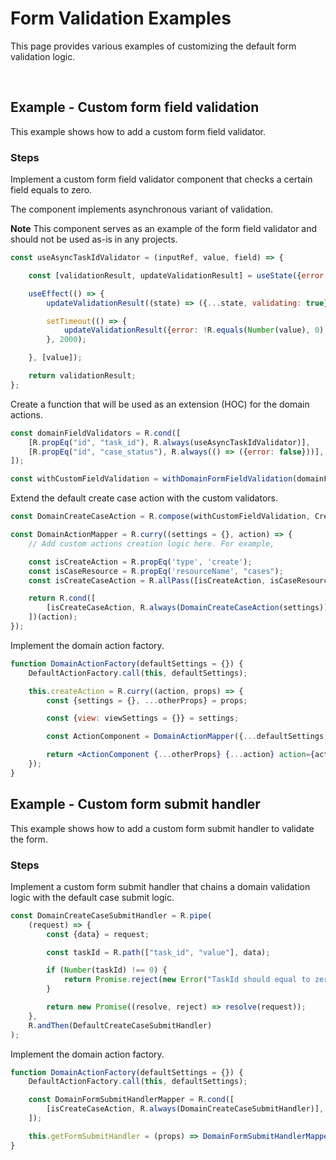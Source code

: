 
<Meta title="Examples/Form Validation/README"/>

# Form Validation Examples

This page provides various examples of customizing the default form validation logic.

<br/>

## Example - Custom form field validation

This example shows how to add a custom form field validator.

### Steps

Implement a custom form field validator component that checks a certain field equals to zero.

The component implements asynchronous variant of validation.

**Note**
This component serves as an example of the form field validator and should not be used as-is in any projects.

```jsx
const useAsyncTaskIdValidator = (inputRef, value, field) => {

    const [validationResult, updateValidationResult] = useState({error: false});

    useEffect(() => {
        updateValidationResult((state) => ({...state, validating: true}));

        setTimeout(() => {
            updateValidationResult({error: !R.equals(Number(value), 0), errorText: "TaskId should be equal to zero", validating: false});
        }, 2000);

    }, [value]);

    return validationResult;
};
```

Create a function that will be used as an extension (HOC) for the domain actions.

```jsx
const domainFieldValidators = R.cond([
    [R.propEq("id", "task_id"), R.always(useAsyncTaskIdValidator)],
    [R.propEq("id", "case_status"), R.always(() => ({error: false}))],
]);

const withCustomFieldValidation = withDomainFormFieldValidation(domainFieldValidators);
```

Extend the default create case action with the custom validators.

```jsx
const DomainCreateCaseAction = R.compose(withCustomFieldValidation, CreateCaseWithAttachments);

const DomainActionMapper = R.curry((settings = {}, action) => {
    // Add custom actions creation logic here. For example,

    const isCreateAction = R.propEq('type', 'create');
    const isCaseResource = R.propEq('resourceName', "cases");
    const isCreateCaseAction = R.allPass([isCreateAction, isCaseResource]);

    return R.cond([
        [isCreateCaseAction, R.always(DomainCreateCaseAction(settings))],
    ])(action);
});
```

Implement the domain action factory.

```jsx
function DomainActionFactory(defaultSettings = {}) {
    DefaultActionFactory.call(this, defaultSettings);

    this.createAction = R.curry((action, props) => {
        const {settings = {}, ...otherProps} = props;

        const {view: viewSettings = {}} = settings;

        const ActionComponent = DomainActionMapper({...defaultSettings, ...viewSettings}, action) || DefaultActionMapper({...defaultSettings, ...viewSettings}, action);

        return <ActionComponent {...otherProps} {...action} action={action}/>;
    });
}
```

## Example - Custom form submit handler

This example shows how to add a custom form submit handler to validate the form.

### Steps

Implement a custom form submit handler that chains a domain validation logic with the default case submit logic.

```jsx
const DomainCreateCaseSubmitHandler = R.pipe(
    (request) => {
        const {data} = request;

        const taskId = R.path(["task_id", "value"], data);

        if (Number(taskId) !== 0) {
            return Promise.reject(new Error("TaskId should equal to zero"));
        }

        return new Promise((resolve, reject) => resolve(request));
    },
    R.andThen(DefaultCreateCaseSubmitHandler)
);
```

Implement the domain action factory.

```jsx
function DomainActionFactory(defaultSettings = {}) {
    DefaultActionFactory.call(this, defaultSettings);

    const DomainFormSubmitHandlerMapper = R.cond([
        [isCreateCaseAction, R.always(DomainCreateCaseSubmitHandler)],
    ]);

    this.getFormSubmitHandler = (props) => DomainFormSubmitHandlerMapper(props) || DefaultFormSubmitHandlerMapper(props);
}
```